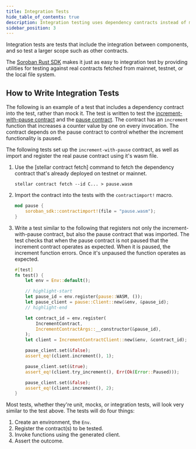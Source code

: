 ```yaml
---
title: Integration Tests
hide_table_of_contents: true
description: Integration testing uses dependency contracts instead of mocks.
sidebar_position: 3
---
```


Integration tests are tests that include the integration between components, and so test a larger scope such as other contracts.

The [Soroban Rust SDK] makes it just as easy to integration test by providing utilities for testing against real contracts fetched from mainnet, testnet, or the local file system.

## How to Write Integration Tests

The following is an example of a test that includes a dependency contract into the test, rather than mock it. The test is written to test the [increment-with-pause contract] and the [pause contract]. The contract has an `increment` function that increases a counter value by one on every invocation. The contract depends on the pause contract to control whether the increment functionality is paused.

The following tests set up the `increment-with-pause` contract, as well as import and register the real pause contract using it's wasm file.

1. Use the [stellar contract fetch] command to fetch the dependency contract that's already deployed on testnet or mainnet.

   ```shell
   stellar contract fetch --id C... > pause.wasm
   ```

2. Import the contract into the tests with the `contractimport!` macro.

   ```rust
   mod pause {
       soroban_sdk::contractimport!(file = "pause.wasm");
   }
   ```

3. Write a test similar to the following that registers not only the increment-with-pause contract, but also the pause contract that was imported. The test checks that when the pause contract is not paused that the increment contract operates as expected. When it is paused, the increment function errors. Once it's unpaused the function operates as expected.

   ```rust
   #[test]
   fn test() {
       let env = Env::default();

       // highlight-start
       let pause_id = env.register(pause::WASM, ());
       let pause_client = pause::Client::new(&env, &pause_id);
       // highlight-end

       let contract_id = env.register(
           IncrementContract,
           IncrementContractArgs::__constructor(&pause_id),
       );
       let client = IncrementContractClient::new(&env, &contract_id);

       pause_client.set(&false);
       assert_eq!(client.increment(), 1);

       pause_client.set(&true);
       assert_eq!(client.try_increment(), Err(Ok(Error::Paused)));

       pause_client.set(&false);
       assert_eq!(client.increment(), 2);
   }
   ```

Most tests, whether they're unit, mocks, or integration tests, will look very similar to the test above. The tests will do four things:

1. Create an environment, the `Env`.
2. Register the contract(s) to be tested.
3. Invoke functions using the generated client.
4. Assert the outcome.

[increment-with-pause contract]: https://github.com/stellar/soroban-examples/blob/main/increment-with-pause/src/lib.rs
[pause contract]: https://github.com/stellar/soroban-examples/blob/main/pause/src/lib.rs
[Integration Tests]: ./integration-tests.mdx
[Making Cross-Contract Calls]: ../conventions/cross-contract.mdx
[Soroban Rust SDK]: ../../../tools/sdks/library.mdx#soroban-rust-sdk
